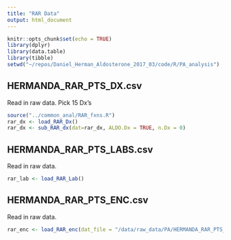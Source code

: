 ```yaml
---
title: "RAR Data"
output: html_document
---
```


```r
knitr::opts_chunk$set(echo = TRUE)
library(dplyr)
library(data.table)
library(tibble)
setwd("~/repos/Daniel_Herman_Aldosterone_2017_03/code/R/PA_analysis")
```


## HERMANDA_RAR_PTS_DX.csv
Read in raw data. Pick 15 Dx's
```r
source("../common_anal/RAR_fxns.R")
rar_dx <- load_RAR_Dx()
rar_dx <- sub_RAR_dx(dat=rar_dx, ALDO.Dx = TRUE, n.Dx = 0)

```


## HERMANDA_RAR_PTS_LABS.csv
Read in raw data.
```r
rar_lab <- load_RAR_Lab()

```


## HERMANDA_RAR_PTS_ENC.csv
Read in raw data.
```r
rar_enc <- load_RAR_enc(dat_file = "/data/raw_data/PA/HERMANDA_RAR_PTS_ENC.csv", bp_only = TRUE)

```



